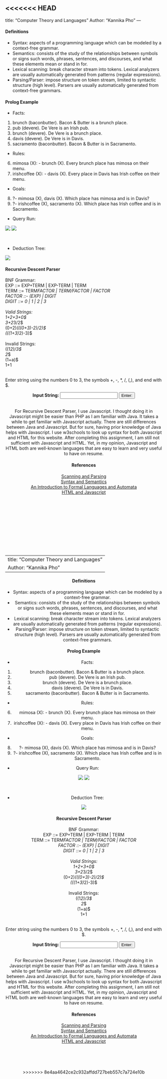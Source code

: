 <<<<<<< HEAD
---
title: "Computer Theory and Languages"
Author: "Kannika Pho"
---

#### Definitions

- Syntax: aspects of a programming language which can be modeled by a context-free grammar.
- Semantics: consists of the study of the relationships between symbols or signs such words, phrases, sentences, and discourses, and what these elements mean or stand in for.
- Lexical scanning: break character stream into tokens. Lexical analyzers are usually automatically generated from patterns (regular expressions).
- Parsing/Parser: impose structure on token stream, limited to syntactic structure (high level). Parsers are usually automatically generated from context-free grammars.

#### Prolog Example
- Facts:
(1) brunch (baconbutter).
Bacon & Butter is a brunch place.
(2) pub (devere).
De Vere is an Irish pub.
(3) brunch (devere).
De Vere is a brunch place.
(4) davis (devere).
De Vere is in Davis.
(5) sacramento (baconbutter).
Bacon & Butter is in Sacramento.

- Rules:
(6) mimosa (X): - brunch (X).
Every brunch place has mimosa on their menu.
(7) irishcoffee (X): - davis (X).
Every place in Davis has Irish coffee on their menu.

- Goals:
(8) ?- mimosa (X), davis (X).
Which place has mimosa and is in Davis?
(9) ?- irishcoffee (X), sacramento (X).
Which place has Irish coffee and is in Sacramento.

- Query Run:

![](C:/Users/kanni/OneDrive/Documents/Kan-nnika.github.io/images/testrun.JPG)
![](C:/Users/kanni/OneDrive/Documents/Kan-nnika.github.io/images/nteractive.JPG)

<br>

- Deduction Tree:

![](C:/Users/kanni/OneDrive/Documents/Kan-nnika.github.io/images/tree.JPG)

#### Recursive Descent Parser
BNF Grammar:           <br>
EXP ::= EXP+TERM | EXP-TERM | TERM <br>
TERM ::= TERM*FACTOR | TERM/FACTOR | FACTOR <br>
FACTOR ::- (EXP) | DIGIT <br>
DIGIT ::= 0 | 1 | 2 | 3 <br><br>
Valid Strings:         <br>
1+2+3+0$               <br>
3+2*3/2$               <br>
(0+2)*(((0+3)-2)/2)$   <br>
(((1+3)*2)-3)$         <br><br>
Invalid Strings:        <br>
((1*2)/3$             <br>
2*$                   <br>
(1+a)$                  <br>
1+1                   <br><br>

Enter string using the numbers 0 to 3, the symbols +, -, *, /, (,), and end with $.

<center><b> Input String: </b><input id = "inputString"> </input>
<button id = "num" > Enter: </button> 
<b><div id = "parser"> </div></b>
<script> 
var inputString;
var parser;
var output;
var pointer;

function exp() 
{
    term()
    while (inputString.charAt(pointer) == "+" || inputString.charAt(pointer) == "-") 
    {
        if (inputString.charAt(pointer) == "+") 
        {
            match("+");
            term();
        } else if (inputString.charAt(pointer) == "-") 
        {
            match("-");
            term();
        } else parser = true;
    }
}

function term() 
{
    factor();
    while (inputString.charAt(pointer) == "*" || inputString.charAt(pointer) == "/") 
    {
        if (inputString.charAt(pointer) == "*") 
        {
            match("*");
            factor();
        } else if (inputString.charAt(pointer) == "/") 
        {
            match("/");
            factor();
        }
    }
}

function factor() 
{
    if (inputString.charAt(pointer) == "(") 
    {
        match("(");
        exp();
        match(")");
    } else digit();
}

function check() 
{
    parser = true;
    console.log("Invalid");
}

function match(x) 
{
    if(inputString.charAt(pointer) == x) pointer++;
    else check();
}

function digit() {
    if (inputString.charAt(pointer) == "0") match("0");
    else if (inputString.charAt(pointer) == "1") match("1");
    else if (inputString.charAt(pointer) == "2") match("2");
    else if (inputString.charAt(pointer) == "3") match("3");
    else
    {
        console.log(inputString.charAt(pointer));
        check();
    }
}

function outputNoti()
{
    if(stringOut === false) document.getElementById('parser').innerHTML= inputString.bold() + ' is INVALID';
    else if (stringOut === true) document.getElementById('parser').innerHTML= inputString.bold() + ' is VALID';  
}

function parser() 
{
    parser = false;
    pointer = 0;
    inputString = document.getElementById('inputString').value;
    exp();
    match('$');
    if (!parser) stringOut = true;
    else stringOut = false;
    outputNoti();
}
document.getElementById("num").addEventListener("click", parser, false);
</script>
<br>
For Recursive Descent Parser, I use Javascript. I thought doing it in Javascript might be easier than PHP as I am familiar with Java. It takes a while to get familiar with Javascript actually. There are still differences between Java and Javascript. But for sure, having prior knowledge of Java helps with Javascript. I use w3schools to look up syntax for both Javascript and HTML for this website. After completing this assignment, I am still not sufficient with Javascript and HTML. Yet, in my opinion, Javascript and HTML both are well-known languages that are easy to learn and very useful to have on resume.

#### References
[Scanning and Parsing](http://www.cs.colostate.edu/~mstrout/CS553Fall06/slides/lecture02a-scanparse.pdf) <br>
[Syntax and Semantics](https://linguistics.utah.edu/syntaxsemantics.php) <br>
[An Introduction to Formal Languages and Automata](http://almuhammadi.com/sultan/books/Linz.5ed.pdf) <br>
[HTML and Javascript](https://www.w3schools.com/) 

<br><br><br><br>
=======
---
title: "Computer Theory and Languages"
Author: "Kannika Pho"
---

#### Definitions

- Syntax: aspects of a programming language which can be modeled by a context-free grammar.
- Semantics: consists of the study of the relationships between symbols or signs such words, phrases, sentences, and discourses, and what these elements mean or stand in for.
- Lexical scanning: break character stream into tokens. Lexical analyzers are usually automatically generated from patterns (regular expressions).
- Parsing/Parser: impose structure on token stream, limited to syntactic structure (high level). Parsers are usually automatically generated from context-free grammars.

#### Prolog Example
- Facts:
(1) brunch (baconbutter).
Bacon & Butter is a brunch place.
(2) pub (devere).
De Vere is an Irish pub.
(3) brunch (devere).
De Vere is a brunch place.
(4) davis (devere).
De Vere is in Davis.
(5) sacramento (baconbutter).
Bacon & Butter is in Sacramento.

- Rules:
(6) mimosa (X): - brunch (X).
Every brunch place has mimosa on their menu.
(7) irishcoffee (X): - davis (X).
Every place in Davis has Irish coffee on their menu.

- Goals:
(8) ?- mimosa (X), davis (X).
Which place has mimosa and is in Davis?
(9) ?- irishcoffee (X), sacramento (X).
Which place has Irish coffee and is in Sacramento.

- Query Run:

![](C:/Users/kanni/OneDrive/Documents/Kan-nnika.github.io/images/testrun.JPG)
![](C:/Users/kanni/OneDrive/Documents/Kan-nnika.github.io/images/nteractive.JPG)

<br>

- Deduction Tree:

![](C:/Users/kanni/OneDrive/Documents/Kan-nnika.github.io/images/tree.JPG)

#### Recursive Descent Parser
BNF Grammar:           <br>
EXP ::= EXP+TERM | EXP-TERM | TERM <br>
TERM ::= TERM*FACTOR | TERM/FACTOR | FACTOR <br>
FACTOR ::- (EXP) | DIGIT <br>
DIGIT ::= 0 | 1 | 2 | 3 <br><br>
Valid Strings:         <br>
1+2+3+0$               <br>
3+2*3/2$               <br>
(0+2)*(((0+3)-2)/2)$   <br>
(((1+3)*2)-3)$         <br><br>
Invalid Strings:        <br>
((1*2)/3$             <br>
2*$                   <br>
(1+a)$                  <br>
1+1                   <br><br>

Enter string using the numbers 0 to 3, the symbols +, -, *, /, (,), and end with $.

<center><b> Input String: </b><input id = "inputString"> </input>
<button id = "num" > Enter: </button> 
<b><div id = "parser"> </div></b>
<script> 
var inputString;
var parser;
var output;
var pointer;

function exp() 
{
    term()
    while (inputString.charAt(pointer) == "+" || inputString.charAt(pointer) == "-") 
    {
        if (inputString.charAt(pointer) == "+") 
        {
            match("+");
            term();
        } else if (inputString.charAt(pointer) == "-") 
        {
            match("-");
            term();
        } else parser = true;
    }
}

function term() 
{
    factor();
    while (inputString.charAt(pointer) == "*" || inputString.charAt(pointer) == "/") 
    {
        if (inputString.charAt(pointer) == "*") 
        {
            match("*");
            factor();
        } else if (inputString.charAt(pointer) == "/") 
        {
            match("/");
            factor();
        }
    }
}

function factor() 
{
    if (inputString.charAt(pointer) == "(") 
    {
        match("(");
        exp();
        match(")");
    } else digit();
}

function check() 
{
    parser = true;
    console.log("Invalid");
}

function match(x) 
{
    if(inputString.charAt(pointer) == x) pointer++;
    else check();
}

function digit() {
    if (inputString.charAt(pointer) == "0") match("0");
    else if (inputString.charAt(pointer) == "1") match("1");
    else if (inputString.charAt(pointer) == "2") match("2");
    else if (inputString.charAt(pointer) == "3") match("3");
    else
    {
        console.log(inputString.charAt(pointer));
        check();
    }
}

function outputNoti()
{
    if(stringOut === false) document.getElementById('parser').innerHTML= inputString.bold() + ' is INVALID';
    else if (stringOut === true) document.getElementById('parser').innerHTML= inputString.bold() + ' is VALID';  
}

function parser() 
{
    parser = false;
    pointer = 0;
    inputString = document.getElementById('inputString').value;
    exp();
    match('$');
    if (!parser) stringOut = true;
    else stringOut = false;
    outputNoti();
}
document.getElementById("num").addEventListener("click", parser, false);
</script>
<br>
For Recursive Descent Parser, I use Javascript. I thought doing it in Javascript might be easier than PHP as I am familiar with Java. It takes a while to get familiar with Javascript actually. There are still differences between Java and Javascript. But for sure, having prior knowledge of Java helps with Javascript. I use w3schools to look up syntax for both Javascript and HTML for this website. After completing this assignment, I am still not sufficient with Javascript and HTML. Yet, in my opinion, Javascript and HTML both are well-known languages that are easy to learn and very useful to have on resume.

#### References
[Scanning and Parsing](http://www.cs.colostate.edu/~mstrout/CS553Fall06/slides/lecture02a-scanparse.pdf) <br>
[Syntax and Semantics](https://linguistics.utah.edu/syntaxsemantics.php) <br>
[An Introduction to Formal Languages and Automata](http://almuhammadi.com/sultan/books/Linz.5ed.pdf) <br>
[HTML and Javascript](https://www.w3schools.com/) 

<br><br><br><br>
>>>>>>> 8e4aa4642ce2c932affdd727beb557c7a724e10b
